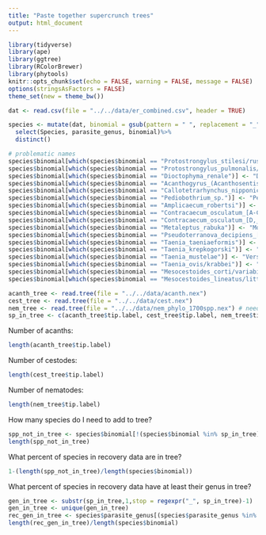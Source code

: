 ```yaml
---
title: "Paste together supercrunch trees"
output: html_document
---
```


```r
library(tidyverse)
library(ape)
library(ggtree)
library(RColorBrewer)
library(phytools)
knitr::opts_chunk$set(echo = FALSE, warning = FALSE, message = FALSE)
options(stringsAsFactors = FALSE)
theme_set(new = theme_bw())
```
```r
dat <- read.csv(file = "../../data/er_combined.csv", header = TRUE)
```
```r
species <- mutate(dat, binomial = gsub(pattern = " ", replacement = "_", Species))%>%
  select(Species, parasite_genus, binomial)%>%
  distinct()

# problematic names
species$binomial[which(species$binomial == "Protostrongylus_stilesi/rushi")] <- "Protostrongylus_stilesi" # this species has sequences avail and is in 'mega tree'
species$binomial[which(species$binomial == "Protostrongylus_pulmonalis/kamenskyi")] <- "Protostrongylus_pulmonalis" # this species has sequences avail and is in 'mega tree'
species$binomial[which(species$binomial == "Dioctophyma_renale")] <- "Dioctophyme_renale" # misspelled name in data
species$binomial[which(species$binomial == "Acanthogyrus_(Acanthosentis)_lizae")] <- "Acanthogyrus_adriaticus" # synonym
species$binomial[which(species$binomial == "Callotetrarhynchus_nipponica")] <- "Callitetrarhynchus_gracilis" # synonym
species$binomial[which(species$binomial == "Pediobothrium_sp.")] <- "Pedibothrium_sp." # misspelled name in data
species$binomial[which(species$binomial == "Amplicaecum_robertsi")] <- "Ophidascaris_robertsi" # synonym
species$binomial[which(species$binomial == "Contracaecum_osculatum_[A-C]")] <- "Contracaecum_osculatum_A-C" # remove problem characters
species$binomial[which(species$binomial == "Contracaecum_osculatum_[D,_E]")] <- "Contracaecum_osculatum_D-E" # remove problem characters
species$binomial[which(species$binomial == "Metaleptus_rabuka")] <- "Mooleptus_rabuka" # synonym
species$binomial[which(species$binomial == "Pseudoterranova_decipiens_[A-D]")] <- "Pseudoterranova_decipiens" # remove problem characters
species$binomial[which(species$binomial == "Taenia_taeniaeformis")] <- "Hydatigera_taeniaeformis" # synonym
species$binomial[which(species$binomial == "Taenia_krepkogorski")] <- "Hydatigera_krepkogorski" # synonym
species$binomial[which(species$binomial == "Taenia_mustelae")] <- "Versteria_mustelae" # synonym
species$binomial[which(species$binomial == "Taenia_ovis/krabbei")] <- "Taenia_ovis" # this species has sequences avail and is in 'mega tree'
species$binomial[which(species$binomial == "Mesocestoides_corti/variabilis/vogae")] <- "Mesocestoides_corti" # this species has sequences avail and is in 'mega tree'
species$binomial[which(species$binomial == "Mesocestoides_lineatus/litteratus")] <- "Mesocestoides_lineatus" # this species has sequences avail and is in 'mega tree'
```


```r
acanth_tree <- read.tree(file = "../../data/acanth.nex")
cest_tree <- read.tree(file = "../../data/cest.nex")
nem_tree <- read.tree(file = "../../data/nem_phylo_1700spp.nex") # need to re-run to get boot strap support
sp_in_tree <- c(acanth_tree$tip.label, cest_tree$tip.label, nem_tree$tip.label)
```

Number of acanths:

```r
length(acanth_tree$tip.label)
```
Number of cestodes:

```r
length(cest_tree$tip.label)
```
Number of nematodes:
```r
length(nem_tree$tip.label)
```

How many species do I need to add to tree?

```r
spp_not_in_tree <- species$binomial[!(species$binomial %in% sp_in_tree)]
length(spp_not_in_tree)
```

What percent of species in recovery data are in tree?

```r
1-(length(spp_not_in_tree)/length(species$binomial))
```

What percent of species in recovery data have at least their genus in tree?

```r
gen_in_tree <- substr(sp_in_tree,1,stop = regexpr("_", sp_in_tree)-1)
gen_in_tree <- unique(gen_in_tree)
rec_gen_in_tree <- species$parasite_genus[(species$parasite_genus %in% gen_in_tree)]
length(rec_gen_in_tree)/length(species$binomial)
```
